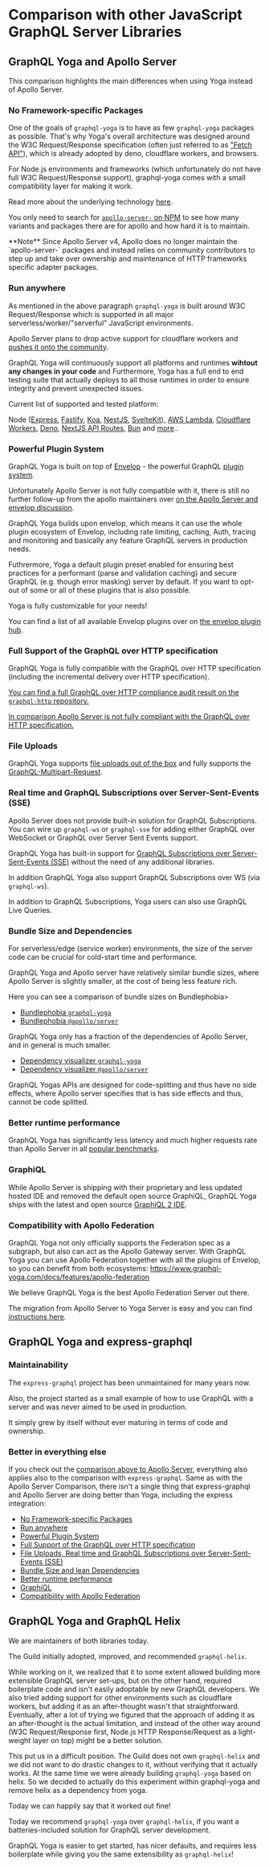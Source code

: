 
# Comparison with other JavaScript GraphQL Server Libraries

## GraphQL Yoga and Apollo Server

This comparison highlights the main differences when using Yoga instead of Apollo Server.

### No Framework-specific Packages

One of the goals of `graphql-yoga` is to have as few `graphql-yoga` packages as possible.
That's why Yoga's overall architecture was designed around the W3C Request/Response specification (often just referred to as ["Fetch API"](https://developer.mozilla.org/en-US/docs/Web/API/Fetch_API)),
which is already adopted by deno, cloudflare workers, and browsers.

For Node.js environments and frameworks (which unfortunately do not have full W3C Request/Response support), graphql-yoga comes with a small compatibility layer for making it work.

Read more about the underlying technology [here](https://the-guild.dev/blog/fetch-for-servers).

You only need to search for [`apollo-server-` on NPM](https://www.npmjs.com/search?q=apollo-server-) to see how many variants and packages there are for apollo and how hard it is to maintain.

<Callout>
  **Note** Since Apollo Server v4, Apollo does no longer maintain the
  `apollo-server-` packages and instead relies on community contributors to step
  up and take over ownership and maintenance of HTTP frameworks specific adapter
  packages.
</Callout>

### Run anywhere

As mentioned in the above paragraph `graphql-yoga` is built around W3C Request/Response which is supported in all major serverless/worker/"serverful" JavaScript environments.

Apollo Server plans to drop active support for cloudflare workers and [pushes it onto the community](https://github.com/apollographql/apollo-server/issues/6034).

GraphQL Yoga will continuously support all platforms and runtimes **wihtout any changes in your code** and
Furthermore, Yoga has a full end to end testing suite that actually deploys to all those runtimes in order to ensure integrity and prevent unexpected issues.

Current list of supported and tested platform:

Node ([Express](https://www.the-guild.dev/graphql/yoga-server/v3/integrations/integration-with-express), [Fastify](https://www.the-guild.dev/graphql/yoga-server/v3/integrations/integration-with-fastify), [Koa](https://www.the-guild.dev/graphql/yoga-server/v3/integrations/integration-with-koa), [NestJS](https://www.the-guild.dev/graphql/yoga-server/v3/integrations/integration-with-nestjs), [SvelteKit](https://www.the-guild.dev/graphql/yoga-server/v3/integrations/integration-with-sveltekit)), [AWS Lambda](https://www.the-guild.dev/graphql/yoga-server/v3/integrations/integration-with-aws-lambda), [Cloudflare Workers](https://www.the-guild.dev/graphql/yoga-server/v3/integrations/integration-with-cloudflare-workers), [Deno](https://www.the-guild.dev/graphql/yoga-server/v3/integrations/integration-with-deno), [NextJS API Routes](https://www.the-guild.dev/graphql/yoga-server/v3/integrations/integration-with-nextjs), [Bun](https://www.the-guild.dev/graphql/yoga-server/v3/integrations/integration-with-bun) and [more](https://www.the-guild.dev/graphql/yoga-server/v3/integrations/z-other-environments)..

### Powerful Plugin System

GraphQL Yoga is built on top of [Envelop](https://envelop.dev/) - the powerful GraphQL [plugin system](https://www.envelop.dev/plugins).

Unfortunately Apollo Server is not fully compatible with it, there is still no further follow-up from the apollo maintainers over [on the Apollo Server and envelop discussion](https://github.com/apollographql/apollo-server/discussions/5541).

GraphQL Yoga builds upon envelop, which means it can use the whole plugin ecosystem of Envelop, including rate limiting, caching, Auth, tracing and monitoring and basically any feature GraphQL servers in production needs.

Futhrermore, Yoga a default plugin preset enabled for ensuring best practices for a performant (parse and validation caching) and secure GraphQL (e.g. though error masking) server by default.
If you want to opt-out of some or all of these plugins that is also possible.

Yoga is fully customizable for your needs!

You can find a list of all available Envelop plugins over on [the envelop plugin hub](https://www.envelop.dev/plugins).

### Full Support of the GraphQL over HTTP specification

GraphQL Yoga is fully compatible with the GraphQL over HTTP specification (including the incremental delivery over HTTP specification).

[You can find a full GraphQL over HTTP compliance audit result on the `graphql-http` repository.](https://github.com/graphql/graphql-http/tree/master/implementations/graphql-yoga)

[In comparison Apollo Server is not fully compliant with the GraphQL over HTTP specification.](https://github.com/graphql/graphql-http/tree/master/implementations/apollo-server)

### File Uploads

GraphQL Yoga supports [file uploads out of the box](/v3/features/file-uploads#enable-file-uploads-in-graphql-yoga) and fully supports the [GraphQL-Multipart-Request](https://github.com/jaydenseric/graphql-multipart-request-spec).

### Real time and GraphQL Subscriptions over Server-Sent-Events (SSE)

Apollo Server does not provide built-in solution for GraphQL Subscriptions.
You can wire up `graphql-ws` or `graphql-sse` for adding either GraphQL over WebSocket or GraphQL over Server Sent Events support.

GraphQL Yoga has built-in support for [GraphQL Subscriptions over Server-Sent-Events (SSE)](/v3/features/subscriptions#subscriptions) without the need of any additional libraries.

In addition GraphQL Yoga also support GraphQL Subscriptions over WS (via `graphql-ws`).

In addition to GraphQL Subscriptions, Yoga users can also use GraphQL Live Queries.

### Bundle Size and Dependencies

For serverless/edge (service worker) environments, the size of the server code can be crucial for cold-start time and performance.

GraphQL Yoga and Apollo server have relatively similar bundle sizes, where Apollo Server is slightly smaller, at the cost of being less feature rich.

Here you can see a comparison of bundle sizes on Bundlephobia>

- [Bundlephobia `graphql-yoga`](https://bundlephobia.com/package/graphql-yoga)
- [Bundlephobia `@apollo/server`](https://bundlephobia.com/package/@apollo/server)

GraphQL Yoga only has a fraction of the dependencies of Apollo Server, and in general is much smaller.

- [Dependency visualizer `graphql-yoga`](https://npm.anvaka.com/#/view/2d/graphql-yoga)
- [Dependency visualizer `@apollo/server`](https://npm.anvaka.com/#/view/2d/@apollo/server)

GraphQL Yogas APIs are designed for code-splitting and thus have no side effects, where Apollo server specifies that is has side effects and thus, cannot be code splitted.

### Better runtime performance

GraphQL Yoga has significantly less latency and much higher requests rate than Apollo Server in all [popular benchmarks](https://github.com/graphql-crystal/benchmarks).

### GraphiQL

While Apollo Server is shipping with their proprietary and less updated hosted IDE and removed the default open source GraphiQL,
GraphQL Yoga ships with the latest and open source [GraphiQL 2 IDE](https://github.com/graphql/graphiql).

### Compatibility with Apollo Federation

GraphQL Yoga not only officially supports the Federation spec as a subgraph, but also can act as the Apollo Gateway server.
With GraphQL Yoga you can use Apollo Federation together with all the plugins of Envelop, so you can benefit from both ecosystems:
https://www.graphql-yoga.com/docs/features/apollo-federation

We believe GraphQL Yoga is the best Apollo Federation Server out there.

The migration from Apollo Server to Yoga Server is easy and you can find [instructions here](https://www.the-guild.dev/graphql/yoga-server/v3/migration/migration-from-apollo-server).

## GraphQL Yoga and express-graphql

### Maintainability

The `express-graphql` project has been unmaintained for many years now.

Also, the project started as a small example of how to use GraphQL with a server and was never aimed to be used in production.

It simply grew by itself without ever maturing in terms of code and ownership.

### Better in everything else

If you check out the [comparison above to Apollo Server](#graphql-yoga-and-apollo-server), everything also applies also to the comparison with `express-graphql`. Same as with the Apollo Server Comparison, there isn't a single thing that express-graphql and Apollo Server are doing better than Yoga, including the express integration:

- [No Framework-specific Packages](#no-framework-specific-packages)
- [Run anywhere](#run-anywhere)
- [Powerful Plugin System](#powerful-plugin-system)
- [Full Support of the GraphQL over HTTP specification](#full-support-of-the-graphql-over-http-specification)
- [File Uploads, Real time and GraphQL Subscriptions over Server-Sent-Events (SSE)](#real-time-and-graphql-subscriptions-over-server-sent-events-sse)
- [Bundle Size and lean Dependencies](#bundle-size-and-lean-dependencies)
- [Better runtime performance](#better-runtime-performance)
- [GraphiQL](#graphiql)
- [Compatibility with Apollo Federation](#compatibility-with-apollo-federation)

## GraphQL Yoga and GraphQL Helix

We are maintainers of both libraries today.

The Guild initially adopted, improved, and recommended `graphql-helix`.

While working on it, we realized that it to some extent allowed building more extensible GraphQL server set-ups, but on the other hand, required boilerplate code and isn't easily adoptable by new GraphQL developers.
We also tried adding support for other environments such as cloudflare workers, but adding it as an after-thought wasn't that straightforward.
Eventually, after a lot of trying we figured that the approach of adding it as an after-thought is the actual limitation, and instead of the other way around (W3C Request/Response first, Node.js HTTP Response/Request as a light-weight layer on top) might be a better solution.

This put us in a difficult position.
The Guild does not own `graphql-helix` and we did not want to do drastic changes to it, without verifying that it actually works.
At the same time we were already building `graphql-yoga` based on helix. So we decided to actually do this experiment within graphql-yoga and remove helix as a dependency from yoga.

Today we can happily say that it worked out fine!

Today we recommend `graphql-yoga` over `graphql-helix`, if you want a batteries-included solution for GraphQL server development.

GraphQL Yoga is easier to get started, has nicer defaults, and requires less boilerplate while giving you the same extensibility as `graphql-helix`!
